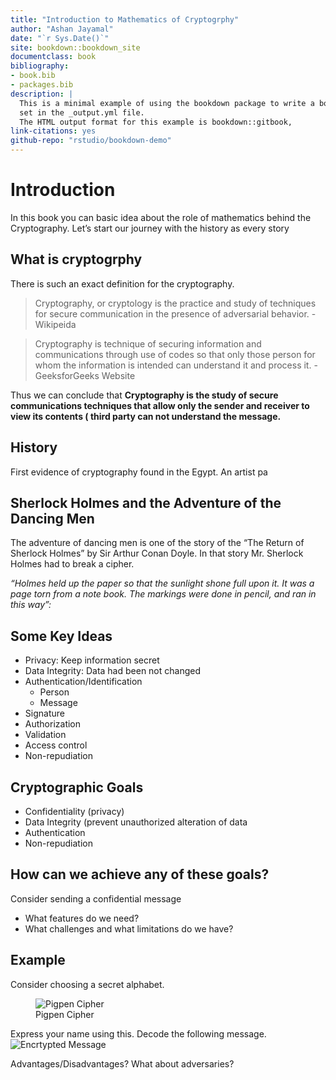 ```yaml
--- 
title: "Introduction to Mathematics of Cryptogrphy"
author: "Ashan Jayamal"
date: "`r Sys.Date()`"
site: bookdown::bookdown_site
documentclass: book
bibliography:
- book.bib
- packages.bib
description: |
  This is a minimal example of using the bookdown package to write a book.
  set in the _output.yml file.
  The HTML output format for this example is bookdown::gitbook,
link-citations: yes
github-repo: "rstudio/bookdown-demo"
---
```




# Introduction
In this book you can basic idea about the role of mathematics behind the Cryptography. Let's start our journey with the history as every story

## What is cryptogrphy
There is such an exact definition for the cryptography. 

> Cryptography, or cryptology is the practice and study of techniques for secure communication in the presence of adversarial behavior. 
> - Wikipeida 

> Cryptography is technique of securing information and communications through use of codes so that only those person for whom the information is intended can understand it and process it. 
> -GeeksforGeeks Website

Thus we can conclude that __Cryptography is the study of secure communications techniques that allow only the sender and receiver  to view its contents ( third party can not understand the message.__

## History 
First evidence of cryptography found in the Egypt. An artist pa



## Sherlock Holmes and the  Adventure of the Dancing Men
The adventure of dancing men is one of the story of the "The Return of Sherlock Holmes" by Sir Arthur Conan Doyle. In that story Mr. Sherlock Holmes had to break a cipher.

_"Holmes held up the paper so that the sunlight shone full upon it. It was a page torn from a note book. The markings were done in pencil, and ran in this way":_



## Some Key Ideas
* Privacy: Keep information secret
* Data Integrity: Data had been not changed
* Authentication/Identification
  + Person
  + Message
* Signature
* Authorization
* Validation
* Access control
* Non-repudiation

## Cryptographic Goals
* Confidentiality (privacy)
* Data Integrity (prevent unauthorized alteration of data
* Authentication
* Non-repudiation

## How can we achieve any of these goals?
Consider sending  a confidential message

* What features do we need?
* What challenges and what limitations do we have?

## Example
Consider choosing a secret alphabet.

![Pigpen Cipher](https://upload.wikimedia.org/wikipedia/commons/thumb/3/36/Pigpen_cipher_key.svg/330px-Pigpen_cipher_key.svg.png)


Express your name using this.
Decode the following message.
![Encrtypted Message](https://drive.google.com/file/d/1tJFhiDIVIvr1QFmYxrsQOm-YYlprO-sq/view?usp=share_link)



Advantages/Disadvantages?
What about adversaries?










